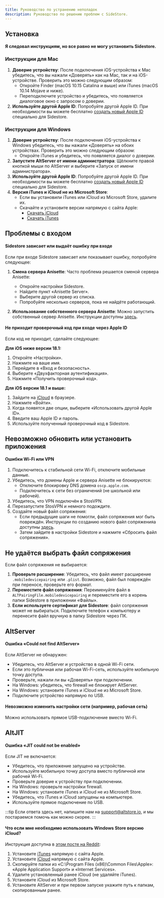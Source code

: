 ```yaml
---
title: Руководство по устранению неполадок
description: Руководство по решению проблем с SideStore.
---
```


## Установка

#### Я следовал инструкциям, но все равно не могу установить Sidestore.

### Инструкции для Mac
1. **Доверие устройству**: После подключения iOS-устройства к Mac убедитесь, что вы нажали «Доверять» как на Mac, так и на iOS-устройстве. Проверить это можно следующим образом:
   - Откройте Finder (macOS 10.15 Catalina и выше) или iTunes (macOS 10.14 Mojave и ниже).
   - Переподключите устройство и убедитесь, что появляется диалоговое окно с запросом о доверии.
2. **Используйте другой Apple ID**: Попробуйте другой Apple ID. При необходимости вы можете бесплатно [создать новый Apple ID](https://appleid.apple.com/account#!\&page=create) специально для Sidestore.

### Инструкции для Windows
1. **Доверие устройству**: После подключения iOS-устройства к Windows убедитесь, что вы нажали «Доверять» на обоих устройствах. Проверить это можно следующим образом:
   - Откройте iTunes и убедитесь, что появляется диалог о доверии.
2. **Запустите AltServer от имени администратора**: Щёлкните правой кнопкой мыши по AltServer и выберите «Запуск от имени администратора».
3. **Используйте другой Apple ID**: Попробуйте другой Apple ID. При необходимости вы можете бесплатно [создать новый Apple ID](https://appleid.apple.com/account#!\&page=create) специально для Sidestore.
4. **Версия iTunes и iCloud не из Microsoft Store**:
   - Если вы установили iTunes или iCloud из Microsoft Store, удалите их.
   - Скачайте и установите версии напрямую с сайта Apple:
     - [Скачать iCloud](https://updates.cdn-apple.com/2020/windows/001-39935-20200911-1A70AA56-F448-11EA-8CC0-99D41950005E/iCloudSetup.exe)
     - [Скачать iTunes](https://www.apple.com/itunes/download/win64/)


## Проблемы с входом

#### Sidestore зависает или выдаёт ошибку при входе

Если при входе Sidestore зависает или показывает ошибку, попробуйте следующее:

1. **Смена сервера Anisette**:
   Часто проблема решается сменой сервера Anisette:
   - Откройте настройки Sidestore.
   - Найдите пункт «Anisette Server».
   - Выберите другой сервер из списка.
   - Попробуйте несколько серверов, пока не найдёте работающий.

2. **Использование собственного сервера Anisette**:
   Можно запустить собственный сервер Anisette. Инструкции доступны [здесь](https://docs.sidestore.io/docs/advanced/anisette).

#### Не приходит проверочный код при входе через Apple ID

Если код не приходит, сделайте следующее:

**Для iOS ниже версии 18.1:**
1. Откройте «Настройки».
2. Нажмите на ваше имя.
3. Перейдите в «Вход и безопасность».
4. Выберите «Двухфакторная аутентификация».
5. Нажмите «Получить проверочный код».

**Для iOS версии 18.1 и выше:**
1. Зайдите на [iCloud](https://www.icloud.com) в браузере.
2. Нажмите «Войти».
3. Когда появятся две опции, выберите «Использовать другой Apple ID».
4. Введите ваш Apple ID и пароль.
5. Используйте полученный проверочный код в Sidestore.


## Невозможно обновить или установить приложения

#### Ошибки Wi-Fi или VPN

1. Подключитесь к стабильной сети Wi-Fi, отключите мобильные данные.
2. Убедитесь, что домены Apple и сервера Anisette не блокируются:
   - Отключите блокировку DNS домена `oscp.apple.com`.
   - Подключитесь к сети без ограничений (не школьной или рабочей).
3. Убедитесь, что VPN подключён в StosVPN.
4. Перезапустите StosVPN и немного подождите.
5. Создайте новый файл сопряжения:
   - Если предыдущие шаги не помогли, файл сопряжения мог быть повреждён. Инструкции по созданию нового файл сопряженияа доступны [здесь](/docs/installation/pairing-file).
   - Затем зайдите в настройки Sidestore и нажмите «Сбросить файл сопряжения».


## Не удаётся выбрать файл сопряжения

Если файл сопряжения не выбирается:

1. **Проверьте расширение**: Убедитесь, что файл имеет расширение `.mobiledevicepairing` или `.plist`. Возможно, файл был повреждён при переносе, проверьте его формат.
2. **Переместите файл сопряжения**: Переименуйте файл в `ALTPairingFile.mobiledevicepairing` и переместите его в корень папки Sidestore в приложении «Файлы».
3. **Если используете сертификат для Sidestore**: файл сопряжения может не выбираться. Подключите телефон к компьютеру и перенесите файл вручную в папку Sidestore через ПК.


## AltServer

#### Ошибка «Could not find AltServer»

Если AltServer не обнаружен:

- Убедитесь, что AltServer и устройство в одной Wi-Fi сети.
- Если это публичная или рабочая Wi-Fi-сеть, используйте мобильную точку доступа.
- Проверьте, нажали ли вы «Доверять» при подключении.
- На Windows: убедитесь, что firewall не блокирует AltServer.
- На Windows: установите iTunes и iCloud не из Microsoft Store.
- Подключите устройство напрямую по USB.

#### Невозможно изменить настройки сети (например, рабочая сеть)

Можно использовать прямое USB-подключение вместо Wi-Fi.

## AltJIT

#### Ошибка «JIT could not be enabled»

Если JIT не включается:

- Убедитесь, что приложение запущено на устройстве.
- Используйте мобильную точку доступа вместо публичной или рабочей Wi-Fi.
- Проверьте доверие к устройству при подключении.
- На Windows: проверьте настройки firewall.
- На Windows: установите iTunes и iCloud не из Microsoft Store.
- Убедитесь, что iTunes и iCloud запущены на компьютере.
- Используйте прямое подключение по USB.

:::tip
Если ответа здесь нет, напишите нам на [support@altstore.io](mailto:support@altstore.io), и мы постараемся помочь как можно скорее.
:::

#### Что если мне необходимо использовать Windows Store версию iCloud?

Инструкция доступна в [этом посте на Reddit](https://www.reddit.com/r/jailbreak/comments/rp5buz/tutorial_how_to_use_altserver_if_you_have_to_use/?utm_source=share&utm_medium=ios_app&utm_name=iossmf):

1. Установите [iTunes](https://www.apple.com/itunes/) напрямую с сайта Apple.
2. Установите [iCloud](https://support.apple.com/en-us/HT204283) напрямую с сайта Apple.
3. Скопируйте папки из «C:\Program Files (x86)\Common Files\Apple»: «Apple Application Support» и «Internet Services».
4. Удалите установленный ранее iCloud (не удаляйте iTunes).
5. Установите iCloud из Microsoft Store.
6. Установите AltServer и при первом запуске укажите путь к папкам, скопированным ранее.
